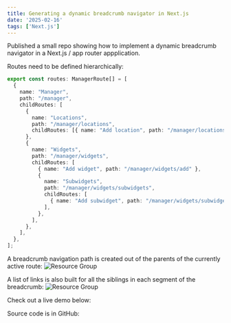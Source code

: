 ```yaml
---
title: Generating a dynamic breadcrumb navigator in Next.js
date: '2025-02-16'
tags: ['Next.js']
---
```


Published a small repo showing how to implement a dynamic breadcrumb navigator in a
Next.js / app router appplication.

Routes need to be defined hierarchically:

```ts:routes.ts
export const routes: ManagerRoute[] = [
  {
    name: "Manager",
    path: "/manager",
    childRoutes: [
      {
        name: "Locations",
        path: "/manager/locations",
        childRoutes: [{ name: "Add location", path: "/manager/locations/add" }],
      },
      {
        name: "Widgets",
        path: "/manager/widgets",
        childRoutes: [
          { name: "Add widget", path: "/manager/widgets/add" },
          {
            name: "Subwidgets",
            path: "/manager/widgets/subwidgets",
            childRoutes: [
              { name: "Add subwidget", path: "/manager/widgets/subwidgets/add" },
            ],
          },
        ],
      },
    ],
  },
];
```

A breadcrumb navigation path is created out of the parents of the currently active route:
![Resource Group](/static/images/breadcrumb.png)

A list of links is also built for all the siblings in each segment of the breadcrumb:
![Resource Group](/static/images/breadcrumb2.png)

Check out a live demo below:

<DemoLink url="https://next-dynamic-breadcrumbs.vercel.app/manager" />

Source code is in GitHub:

<GitHubRepoLink url="https://github.com/dopoto/next-dynamic-breadcrumbs" />
